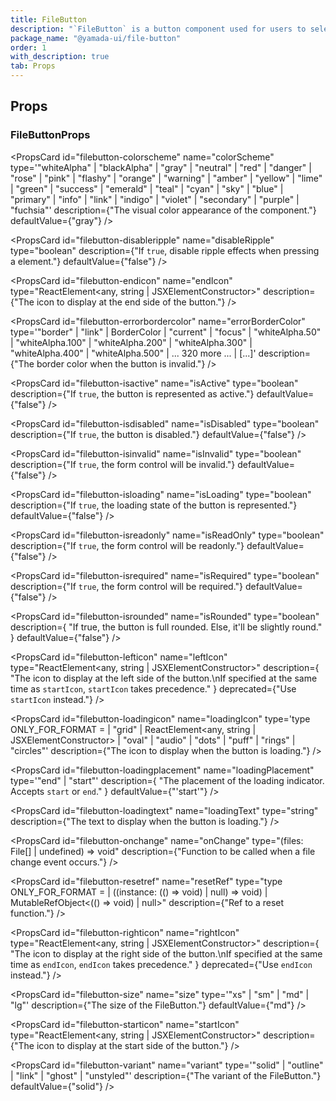 ```yaml
---
title: FileButton
description: "`FileButton` is a button component used for users to select files."
package_name: "@yamada-ui/file-button"
order: 1
with_description: true
tab: Props
---
```


## Props

### FileButtonProps

<PropsCard id="filebutton-_accept" name="_accept" type="CSSUIObject" />

<PropsCard id="filebutton-_active" name="_active" type="CSSUIObject" />

<PropsCard id="filebutton-_after" name="_after" type="CSSUIObject" />

<PropsCard id="filebutton-_anylink" name="_anyLink" type="CSSUIObject" />

<PropsCard id="filebutton-_autofill" name="_autofill" type="CSSUIObject" />

<PropsCard id="filebutton-_backdrop" name="_backdrop" type="CSSUIObject" />

<PropsCard id="filebutton-_before" name="_before" type="CSSUIObject" />

<PropsCard id="filebutton-_between" name="_between" type="CSSUIObject" />

<PropsCard id="filebutton-_blank" name="_blank" type="CSSUIObject" />

<PropsCard id="filebutton-_checked" name="_checked" type="CSSUIObject" />

<PropsCard id="filebutton-_cue" name="_cue" type="CSSUIObject" />

<PropsCard id="filebutton-_cueregion" name="_cueRegion" type="CSSUIObject" />

<PropsCard id="filebutton-_dark" name="_dark" type="CSSUIObject" />

<PropsCard id="filebutton-_default" name="_default" type="CSSUIObject" />

<PropsCard id="filebutton-_disabled" name="_disabled" type="CSSUIObject" />

<PropsCard id="filebutton-_empty" name="_empty" type="CSSUIObject" />

<PropsCard id="filebutton-_enabled" name="_enabled" type="CSSUIObject" />

<PropsCard id="filebutton-_end" name="_end" type="CSSUIObject" />

<PropsCard id="filebutton-_even" name="_even" type="CSSUIObject" />

<PropsCard id="filebutton-_expanded" name="_expanded" type="CSSUIObject" />

<PropsCard
  id="filebutton-_fileselector"
  name="_fileSelector"
  type="CSSUIObject"
/>

<PropsCard id="filebutton-_filled" name="_filled" type="CSSUIObject" />

<PropsCard id="filebutton-_first" name="_first" type="CSSUIObject" />

<PropsCard
  id="filebutton-_firstletter"
  name="_firstLetter"
  type="CSSUIObject"
/>

<PropsCard id="filebutton-_firstline" name="_firstLine" type="CSSUIObject" />

<PropsCard id="filebutton-_focus" name="_focus" type="CSSUIObject" />

<PropsCard
  id="filebutton-_focusvisible"
  name="_focusVisible"
  type="CSSUIObject"
/>

<PropsCard
  id="filebutton-_focuswithin"
  name="_focusWithin"
  type="CSSUIObject"
/>

<PropsCard id="filebutton-_fullscreen" name="_fullScreen" type="CSSUIObject" />

<PropsCard id="filebutton-_grabbed" name="_grabbed" type="CSSUIObject" />

<PropsCard
  id="filebutton-_groupaccept"
  name="_groupAccept"
  type="CSSUIObject"
/>

<PropsCard
  id="filebutton-_groupactive"
  name="_groupActive"
  type="CSSUIObject"
/>

<PropsCard id="filebutton-_groupblank" name="_groupBlank" type="CSSUIObject" />

<PropsCard
  id="filebutton-_groupchecked"
  name="_groupChecked"
  type="CSSUIObject"
/>

<PropsCard
  id="filebutton-_groupdisabled"
  name="_groupDisabled"
  type="CSSUIObject"
/>

<PropsCard
  id="filebutton-_groupenabled"
  name="_groupEnabled"
  type="CSSUIObject"
/>

<PropsCard
  id="filebutton-_groupexpanded"
  name="_groupExpanded"
  type="CSSUIObject"
/>

<PropsCard id="filebutton-_groupfocus" name="_groupFocus" type="CSSUIObject" />

<PropsCard
  id="filebutton-_groupfocusvisible"
  name="_groupFocusVisible"
  type="CSSUIObject"
/>

<PropsCard
  id="filebutton-_groupfocuswithin"
  name="_groupFocusWithin"
  type="CSSUIObject"
/>

<PropsCard
  id="filebutton-_groupgrabbed"
  name="_groupGrabbed"
  type="CSSUIObject"
/>

<PropsCard
  id="filebutton-_grouphorizontal"
  name="_groupHorizontal"
  type="CSSUIObject"
/>

<PropsCard id="filebutton-_grouphover" name="_groupHover" type="CSSUIObject" />

<PropsCard id="filebutton-_groupidle" name="_groupIdle" type="CSSUIObject" />

<PropsCard
  id="filebutton-_groupinvalid"
  name="_groupInvalid"
  type="CSSUIObject"
/>

<PropsCard
  id="filebutton-_grouploaded"
  name="_groupLoaded"
  type="CSSUIObject"
/>

<PropsCard
  id="filebutton-_grouploading"
  name="_groupLoading"
  type="CSSUIObject"
/>

<PropsCard
  id="filebutton-_groupoptional"
  name="_groupOptional"
  type="CSSUIObject"
/>

<PropsCard
  id="filebutton-_groupplaceholdershown"
  name="_groupPlaceholderShown"
  type="CSSUIObject"
/>

<PropsCard
  id="filebutton-_grouppressed"
  name="_groupPressed"
  type="CSSUIObject"
/>

<PropsCard
  id="filebutton-_groupreadonly"
  name="_groupReadOnly"
  type="CSSUIObject"
/>

<PropsCard
  id="filebutton-_groupreadwrite"
  name="_groupReadWrite"
  type="CSSUIObject"
/>

<PropsCard
  id="filebutton-_groupreject"
  name="_groupReject"
  type="CSSUIObject"
/>

<PropsCard
  id="filebutton-_grouprequired"
  name="_groupRequired"
  type="CSSUIObject"
/>

<PropsCard
  id="filebutton-_groupselected"
  name="_groupSelected"
  type="CSSUIObject"
/>

<PropsCard
  id="filebutton-_groupuserinvalid"
  name="_groupUserInvalid"
  type="CSSUIObject"
/>

<PropsCard id="filebutton-_groupvalid" name="_groupValid" type="CSSUIObject" />

<PropsCard
  id="filebutton-_groupvertical"
  name="_groupVertical"
  type="CSSUIObject"
/>

<PropsCard id="filebutton-_hidden" name="_hidden" type="CSSUIObject" />

<PropsCard id="filebutton-_holiday" name="_holiday" type="CSSUIObject" />

<PropsCard id="filebutton-_horizontal" name="_horizontal" type="CSSUIObject" />

<PropsCard id="filebutton-_hover" name="_hover" type="CSSUIObject" />

<PropsCard id="filebutton-_idle" name="_idle" type="CSSUIObject" />

<PropsCard
  id="filebutton-_indeterminate"
  name="_indeterminate"
  type="CSSUIObject"
/>

<PropsCard id="filebutton-_inrange" name="_inRange" type="CSSUIObject" />

<PropsCard id="filebutton-_invalid" name="_invalid" type="CSSUIObject" />

<PropsCard id="filebutton-_last" name="_last" type="CSSUIObject" />

<PropsCard id="filebutton-_light" name="_light" type="CSSUIObject" />

<PropsCard id="filebutton-_link" name="_link" type="CSSUIObject" />

<PropsCard id="filebutton-_loaded" name="_loaded" type="CSSUIObject" />

<PropsCard id="filebutton-_loading" name="_loading" type="CSSUIObject" />

<PropsCard id="filebutton-_marker" name="_marker" type="CSSUIObject" />

<PropsCard id="filebutton-_mediadark" name="_mediaDark" type="CSSUIObject" />

<PropsCard id="filebutton-_medialight" name="_mediaLight" type="CSSUIObject" />

<PropsCard
  id="filebutton-_mediareducemotion"
  name="_mediaReduceMotion"
  type="CSSUIObject"
/>

<PropsCard id="filebutton-_modal" name="_modal" type="CSSUIObject" />

<PropsCard
  id="filebutton-_nativeactive"
  name="_nativeActive"
  type="CSSUIObject"
/>

<PropsCard
  id="filebutton-_nativechecked"
  name="_nativeChecked"
  type="CSSUIObject"
/>

<PropsCard
  id="filebutton-_nativedisabled"
  name="_nativeDisabled"
  type="CSSUIObject"
/>

<PropsCard
  id="filebutton-_nativefocus"
  name="_nativeFocus"
  type="CSSUIObject"
/>

<PropsCard
  id="filebutton-_nativefocusvisible"
  name="_nativeFocusVisible"
  type="CSSUIObject"
/>

<PropsCard
  id="filebutton-_nativefocuswithin"
  name="_nativeFocusWithin"
  type="CSSUIObject"
/>

<PropsCard
  id="filebutton-_nativehidden"
  name="_nativeHidden"
  type="CSSUIObject"
/>

<PropsCard
  id="filebutton-_nativehover"
  name="_nativeHover"
  type="CSSUIObject"
/>

<PropsCard
  id="filebutton-_nativereadonly"
  name="_nativeReadOnly"
  type="CSSUIObject"
/>

<PropsCard
  id="filebutton-_nativetarget"
  name="_nativeTarget"
  type="CSSUIObject"
/>

<PropsCard
  id="filebutton-_nativevalid"
  name="_nativeValid"
  type="CSSUIObject"
/>

<PropsCard id="filebutton-_notfirst" name="_notFirst" type="CSSUIObject" />

<PropsCard id="filebutton-_notlast" name="_notLast" type="CSSUIObject" />

<PropsCard id="filebutton-_nottarget" name="_notTarget" type="CSSUIObject" />

<PropsCard id="filebutton-_odd" name="_odd" type="CSSUIObject" />

<PropsCard id="filebutton-_only" name="_only" type="CSSUIObject" />

<PropsCard id="filebutton-_optional" name="_optional" type="CSSUIObject" />

<PropsCard id="filebutton-_outrange" name="_outRange" type="CSSUIObject" />

<PropsCard id="filebutton-_outside" name="_outside" type="CSSUIObject" />

<PropsCard id="filebutton-_paused" name="_paused" type="CSSUIObject" />

<PropsCard id="filebutton-_peeraccept" name="_peerAccept" type="CSSUIObject" />

<PropsCard id="filebutton-_peeractive" name="_peerActive" type="CSSUIObject" />

<PropsCard id="filebutton-_peerblank" name="_peerBlank" type="CSSUIObject" />

<PropsCard
  id="filebutton-_peerchecked"
  name="_peerChecked"
  type="CSSUIObject"
/>

<PropsCard
  id="filebutton-_peerdisabled"
  name="_peerDisabled"
  type="CSSUIObject"
/>

<PropsCard
  id="filebutton-_peerenabled"
  name="_peerEnabled"
  type="CSSUIObject"
/>

<PropsCard
  id="filebutton-_peerexpanded"
  name="_peerExpanded"
  type="CSSUIObject"
/>

<PropsCard id="filebutton-_peerfocus" name="_peerFocus" type="CSSUIObject" />

<PropsCard
  id="filebutton-_peerfocusvisible"
  name="_peerFocusVisible"
  type="CSSUIObject"
/>

<PropsCard
  id="filebutton-_peerfocuswithin"
  name="_peerFocusWithin"
  type="CSSUIObject"
/>

<PropsCard
  id="filebutton-_peergrabbed"
  name="_peerGrabbed"
  type="CSSUIObject"
/>

<PropsCard
  id="filebutton-_peerhorizontal"
  name="_peerHorizontal"
  type="CSSUIObject"
/>

<PropsCard id="filebutton-_peerhover" name="_peerHover" type="CSSUIObject" />

<PropsCard id="filebutton-_peeridle" name="_peerIdle" type="CSSUIObject" />

<PropsCard
  id="filebutton-_peerinvalid"
  name="_peerInvalid"
  type="CSSUIObject"
/>

<PropsCard id="filebutton-_peerloaded" name="_peerLoaded" type="CSSUIObject" />

<PropsCard
  id="filebutton-_peerloading"
  name="_peerLoading"
  type="CSSUIObject"
/>

<PropsCard
  id="filebutton-_peeroptional"
  name="_peerOptional"
  type="CSSUIObject"
/>

<PropsCard
  id="filebutton-_peerplaceholdershown"
  name="_peerPlaceholderShown"
  type="CSSUIObject"
/>

<PropsCard
  id="filebutton-_peerpressed"
  name="_peerPressed"
  type="CSSUIObject"
/>

<PropsCard
  id="filebutton-_peerreadonly"
  name="_peerReadOnly"
  type="CSSUIObject"
/>

<PropsCard
  id="filebutton-_peerreadwrite"
  name="_peerReadWrite"
  type="CSSUIObject"
/>

<PropsCard id="filebutton-_peerreject" name="_peerReject" type="CSSUIObject" />

<PropsCard
  id="filebutton-_peerrequired"
  name="_peerRequired"
  type="CSSUIObject"
/>

<PropsCard
  id="filebutton-_peerselected"
  name="_peerSelected"
  type="CSSUIObject"
/>

<PropsCard
  id="filebutton-_peeruserinvalid"
  name="_peerUserInvalid"
  type="CSSUIObject"
/>

<PropsCard id="filebutton-_peervalid" name="_peerValid" type="CSSUIObject" />

<PropsCard
  id="filebutton-_peervertical"
  name="_peerVertical"
  type="CSSUIObject"
/>

<PropsCard id="filebutton-_picture" name="_picture" type="CSSUIObject" />

<PropsCard
  id="filebutton-_placeholder"
  name="_placeholder"
  type="CSSUIObject"
/>

<PropsCard
  id="filebutton-_placeholdershown"
  name="_placeholderShown"
  type="CSSUIObject"
/>

<PropsCard id="filebutton-_playing" name="_playing" type="CSSUIObject" />

<PropsCard id="filebutton-_pressed" name="_pressed" type="CSSUIObject" />

<PropsCard id="filebutton-_print" name="_print" type="CSSUIObject" />

<PropsCard id="filebutton-_readonly" name="_readOnly" type="CSSUIObject" />

<PropsCard id="filebutton-_readwrite" name="_readWrite" type="CSSUIObject" />

<PropsCard id="filebutton-_reject" name="_reject" type="CSSUIObject" />

<PropsCard id="filebutton-_required" name="_required" type="CSSUIObject" />

<PropsCard id="filebutton-_ripple" name="_ripple" type="CSSUIObject" />

<PropsCard id="filebutton-_scrollbar" name="_scrollbar" type="CSSUIObject" />

<PropsCard
  id="filebutton-_scrollbarbutton"
  name="_scrollbarButton"
  type="CSSUIObject"
/>

<PropsCard
  id="filebutton-_scrollbarcorner"
  name="_scrollbarCorner"
  type="CSSUIObject"
/>

<PropsCard
  id="filebutton-_scrollbarthumb"
  name="_scrollbarThumb"
  type="CSSUIObject"
/>

<PropsCard
  id="filebutton-_scrollbartrack"
  name="_scrollbarTrack"
  type="CSSUIObject"
/>

<PropsCard
  id="filebutton-_scrollbartrackpiece"
  name="_scrollbarTrackPiece"
  type="CSSUIObject"
/>

<PropsCard id="filebutton-_selected" name="_selected" type="CSSUIObject" />

<PropsCard id="filebutton-_selection" name="_selection" type="CSSUIObject" />

<PropsCard id="filebutton-_start" name="_start" type="CSSUIObject" />

<PropsCard id="filebutton-_target" name="_target" type="CSSUIObject" />

<PropsCard id="filebutton-_today" name="_today" type="CSSUIObject" />

<PropsCard
  id="filebutton-_userinvalid"
  name="_userInvalid"
  type="CSSUIObject"
/>

<PropsCard id="filebutton-_valid" name="_valid" type="CSSUIObject" />

<PropsCard id="filebutton-_vertical" name="_vertical" type="CSSUIObject" />

<PropsCard id="filebutton-_visited" name="_visited" type="CSSUIObject" />

<PropsCard id="filebutton-_weekend" name="_weekend" type="CSSUIObject" />

<PropsCard
  id="filebutton-colorscheme"
  name="colorScheme"
  type='"whiteAlpha" | "blackAlpha" | "gray" | "neutral" | "red" | "danger" | "rose" | "pink" | "flashy" | "orange" | "warning" | "amber" | "yellow" | "lime" | "green" | "success" | "emerald" | "teal" | "cyan" | "sky" | "blue" | "primary" | "info" | "link" | "indigo" | "violet" | "secondary" | "purple" | "fuchsia"'
  description={"The visual color appearance of the component."}
  defaultValue={"gray"}
/>

<PropsCard
  id="filebutton-disableripple"
  name="disableRipple"
  type="boolean"
  description={"If `true`, disable ripple effects when pressing a element."}
  defaultValue={"false"}
/>

<PropsCard
  id="filebutton-endicon"
  name="endIcon"
  type="ReactElement<any, string | JSXElementConstructor<any>>"
  description={"The icon to display at the end side of the button."}
/>

<PropsCard
  id="filebutton-errorbordercolor"
  name="errorBorderColor"
  type='"border" | "link" | BorderColor | "current" | "focus" | "whiteAlpha.50" | "whiteAlpha.100" | "whiteAlpha.200" | "whiteAlpha.300" | "whiteAlpha.400" | "whiteAlpha.500" | ... 320 more ... | [...]'
  description={"The border color when the button is invalid."}
/>

<PropsCard
  id="filebutton-isactive"
  name="isActive"
  type="boolean"
  description={"If `true`, the button is represented as active."}
  defaultValue={"false"}
/>

<PropsCard
  id="filebutton-isdisabled"
  name="isDisabled"
  type="boolean"
  description={"If `true`, the button is disabled."}
  defaultValue={"false"}
/>

<PropsCard
  id="filebutton-isinvalid"
  name="isInvalid"
  type="boolean"
  description={"If `true`, the form control will be invalid."}
  defaultValue={"false"}
/>

<PropsCard
  id="filebutton-isloading"
  name="isLoading"
  type="boolean"
  description={"If `true`, the loading state of the button is represented."}
  defaultValue={"false"}
/>

<PropsCard
  id="filebutton-isreadonly"
  name="isReadOnly"
  type="boolean"
  description={"If `true`, the form control will be readonly."}
  defaultValue={"false"}
/>

<PropsCard
  id="filebutton-isrequired"
  name="isRequired"
  type="boolean"
  description={"If `true`, the form control will be required."}
  defaultValue={"false"}
/>

<PropsCard
  id="filebutton-isrounded"
  name="isRounded"
  type="boolean"
  description={
    "If true, the button is full rounded. Else, it'll be slightly round."
  }
  defaultValue={"false"}
/>

<PropsCard
  id="filebutton-lefticon"
  name="leftIcon"
  type="ReactElement<any, string | JSXElementConstructor<any>>"
  description={
    "The icon to display at the left side of the button.\nIf specified at the same time as `startIcon`, `startIcon` takes precedence."
  }
  deprecated={"Use `startIcon` instead."}
/>

<PropsCard
  id="filebutton-loadingicon"
  name="loadingIcon"
  type='type ONLY_FOR_FORMAT =
  | "grid"
  | ReactElement<any, string | JSXElementConstructor<any>>
  | "oval"
  | "audio"
  | "dots"
  | "puff"
  | "rings"
  | "circles"'
  description={"The icon to display when the button is loading."}
/>

<PropsCard
  id="filebutton-loadingplacement"
  name="loadingPlacement"
  type='"end" | "start"'
  description={
    "The placement of the loading indicator. Accepts `start` or `end`."
  }
  defaultValue={"'start'"}
/>

<PropsCard
  id="filebutton-loadingtext"
  name="loadingText"
  type="string"
  description={"The text to display when the button is loading."}
/>

<PropsCard
  id="filebutton-onchange"
  name="onChange"
  type="(files: File[] | undefined) => void"
  description={"Function to be called when a file change event occurs."}
/>

<PropsCard
  id="filebutton-resetref"
  name="resetRef"
  type="type ONLY_FOR_FORMAT =
  | ((instance: (() => void) | null) => void)
  | MutableRefObject<(() => void) | null>"
  description={"Ref to a reset function."}
/>

<PropsCard
  id="filebutton-righticon"
  name="rightIcon"
  type="ReactElement<any, string | JSXElementConstructor<any>>"
  description={
    "The icon to display at the right side of the button.\nIf specified at the same time as `endIcon`, `endIcon` takes precedence."
  }
  deprecated={"Use `endIcon` instead."}
/>

<PropsCard
  id="filebutton-size"
  name="size"
  type='"xs" | "sm" | "md" | "lg"'
  description={"The size of the FileButton."}
  defaultValue={"md"}
/>

<PropsCard
  id="filebutton-starticon"
  name="startIcon"
  type="ReactElement<any, string | JSXElementConstructor<any>>"
  description={"The icon to display at the start side of the button."}
/>

<PropsCard
  id="filebutton-variant"
  name="variant"
  type='"solid" | "outline" | "link" | "ghost" | "unstyled"'
  description={"The variant of the FileButton."}
  defaultValue={"solid"}
/>
